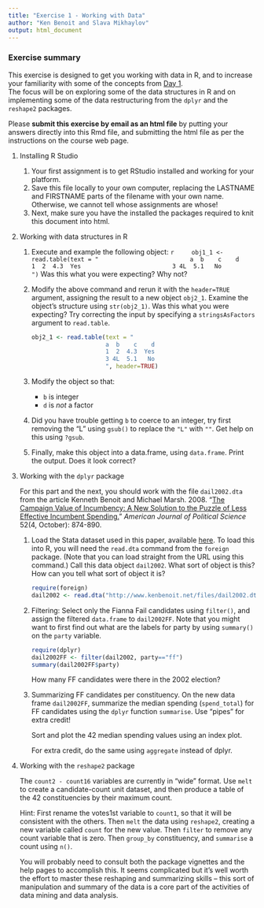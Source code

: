 ```yaml
---
title: "Exercise 1 - Working with Data"
author: "Ken Benoit and Slava Mikhaylov"
output: html_document
---
```


### Exercise summary

This exercise is designed to get you working with data in R, and to increase your familiarity
with some of the concepts from [Day 1](https://github.com/kbenoit/ME114/blob/master/day1/ME114_day1.pdf).  
The focus will be on exploring some of the data structures in R and on implementing some of the
data restructuring from the `dplyr` and the `reshape2` packages.

Please **submit this exercise by email as an html file**  by putting your answers directly into this Rmd file, and submitting the html file as per the instructions on the course web page.

1.  Installing R Studio

    1.  Your first assignment is to get RStudio installed and working for your platform.   
    2.  Save this file locally to your own computer, replacing the LASTNAME and FIRSTNAME parts of the filename with your own name.  Otherwise, we cannot tell whose assignments are whose!
    3.  Next, make sure you have the installed the packages required to knit this document into html.


1.  Working with data structures in R

    1.  Execute and example the following object:
        ```r
        obj1_1 <- read.table(text = "
                             a  b    c    d 
                             1  2  4.3  Yes
                             3 4L  5.1   No
                             ")
         ```
        Was this what you were expecting?  Why not?
        

    2.  Modify the above command and rerun it with the `header=TRUE` argument, assigning
        the result to a new object `obj2_1`.
        Examine the object's structure using `str(obj2_1)`.  Was this what you were expecting?
        Try correcting the input by specifying a `stringsAsFactors` argument to `read.table`.
        
        ```r
        obj2_1 <- read.table(text = "
                             a  b    c    d 
                             1  2  4.3  Yes
                             3 4L  5.1   No
                             ", header=TRUE)
         ```


    3.  Modify the object so that:
        *  `b` is integer
        *  `d` is *not* a factor
        

    4.  Did you have trouble getting `b` to coerce to an integer, try first removing the "L"
        using `gsub()` to replace the `"L"` with `""`.  Get help on this using `?gsub`.
        

    5.  Finally, make this object into a data.frame, using `data.frame`.  Print the output.  Does it look correct?
    

2.  Working with the `dplyr` package

    For this part and the next, you should work with the file `dail2002.dta` from the article Kenneth Benoit and Michael Marsh. 2008. "[The Campaign Value of Incumbency: A New Solution to the Puzzle of Less Effective Incumbent Spending.](http://www.kenbenoit.net/pdfs/ajps_348.pdf)" *American Journal of Political Science* 52(4, October): 874-890.   
    
    1.  Load the Stata dataset used in this paper, available [here](http://www.kenbenoit.net/files/dail2002.dta).  To load this into R, you will need the `read.dta` command from the `foreign` package.  (Note that you can load straight from the URL using this command.)  Call this data object `dail2002`.  What sort of object is this?  How can you tell what sort of object it is?
    
        ```r
        require(foreign)
        dail2002 <- read.dta("http://www.kenbenoit.net/files/dail2002.dta")
        ```
    
    2.  Filtering:  Select only the Fianna Fail candidates using `filter()`, and assign the filtered `data.frame` to `dail2002FF`.  Note that you might want to first find out what are the labels for party by using `summary()` on the `party` variable.
    
        ```r
        require(dplyr)
        dail2002FF <- filter(dail2002, party=="ff")
        summary(dail2002FF$party)
        ```
        How many FF candidates were there in the 2002 election?
        
    
        
    3.  Summarizing FF candidates per constituency.  On the new data frame `dail2002FF`, summarize the median spending (`spend_total`) for FF candidates using the `dplyr` function `summarise`.  Use "pipes" for extra credit!
        
        Sort and plot the 42 median spending values using an index plot. 

        For extra credit, do the same using `aggregate` instead of dplyr.



3.  Working with the `reshape2` package
    
    The `count2 - count16` variables are currently in "wide" format.  Use `melt` to create a candidate-count unit dataset, and then produce a table of the 42 constituencies by their maximum count.
    
    Hint: First rename the votes1st variable to `count1`, so that it will be consistent with the others.
    Then `melt` the data using `reshape2`, creating a new variable called `count` for the new value.  Then `filter` to remove any count variable that is zero.  Then `group_by` constituency, and `summarise` a count using `n()`. 
    
    You will probably need to consult both the package vignettes and the help pages to accomplish this.  It seems complicated but it's well worth the effort to master these reshaping and summarizing skills -- this sort of manipulation and summary of the data is a core part of the activities of data mining and data analysis.

